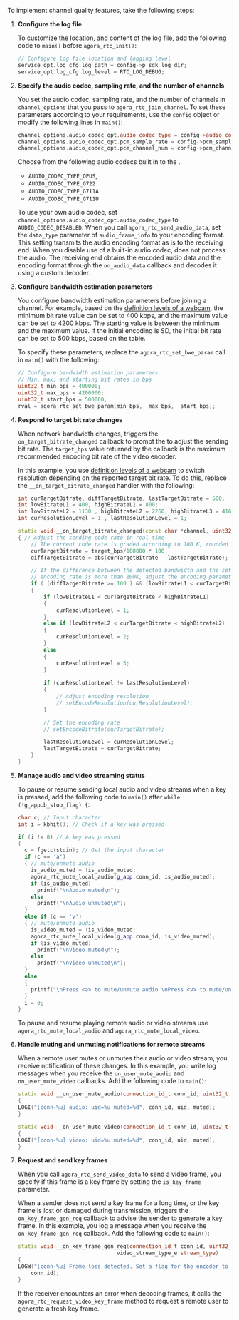 <PlatformWrapper platform="linux-c">

To implement channel quality features, take the following steps:

1. **Configure the <Vpd k="SDK" /> log file**

    To customize the location, and content of the log file, add the following code to `main()` before `agora_rtc_init()`:

    ```cpp
    // Configure log file location and logging level
    service_opt.log_cfg.log_path = config->p_sdk_log_dir;
    service_opt.log_cfg.log_level = RTC_LOG_DEBUG;
    ```

1. **Specify the audio codec, sampling rate, and the number of channels**

    You set the audio codec, sampling rate, and the number of channels in `channel_options` that you pass to `agora_rtc_join_channel`. To set these parameters according to your requirements, use the `config` object or modify the following lines in `main()`:

    ```cpp
    channel_options.audio_codec_opt.audio_codec_type = config->audio_codec_type;
    channel_options.audio_codec_opt.pcm_sample_rate = config->pcm_sample_rate;
    channel_options.audio_codec_opt.pcm_channel_num = config->pcm_channel_num;
    ```
  
    Choose from the following audio codecs built in to the <Vpd k="SDK" />. 
    
    * `AUDIO_CODEC_TYPE_OPUS`, 
    * `AUDIO_CODEC_TYPE_G722`
    * `AUDIO_CODEC_TYPE_G711A`
    * `AUDIO_CODEC_TYPE_G711U` 
    
    To use your own audio codec, set `channel_options.audio_codec_opt.audio_codec_type` to `AUDIO_CODEC_DISABLED`. When you call `agora_rtc_send_audio_data`, set the `data_type` parameter of `audio_frame_info` to your encoding format. This setting transmits the audio encoding format as is to the receiving end. When you disable use of a built-in audio codec, <Vpd k="SDK" /> does not process the audio. The receiving end obtains the encoded audio data and the encoding format through the `on_audio_data` callback and decodes it using a custom decoder.
    
1. **Configure bandwidth estimation parameters**  

    You configure bandwidth estimation parameters before joining a channel. For example, based on the [definition levels of a webcam](#definition-levels-of-a-webcam), the minimum bit rate value can be set to 400 kbps, and the maximum value can be set to 4200 kbps. The starting value is between the minimum and the maximum value. If the initial encoding is SD, the initial bit rate can be set to 500 kbps, based on the table.

    To specify these parameters, replace the `agora_rtc_set_bwe_param` call in `main()` with the following:
    
    ```cpp
    // Configure bandwidth estimation parameters
    // Min, max, and starting bit rates in bps
    uint32_t min_bps = 400000;
    uint32_t max_bps = 4200000;
    uint32_t start_bps = 500000;
    rval = agora_rtc_set_bwe_param(min_bps,  max_bps,  start_bps);
    ```

1. **Respond to target bit rate changes**

    When network bandwidth changes, <Vpd k="SDK"/> triggers the `on_target_bitrate_changed` callback to prompt the <Vpl k="CLIENT"/> to adjust the sending bit rate. The `target_bps` value returned by the callback is the maximum recommended encoding bit rate of the video encoder.

    In this example, you use [definition levels of a webcam](#definition-levels-of-a-webcam) to switch resolution depending on the reported target bit rate. To do this, replace the `__on_target_bitrate_changed` handler with the following:

    ```cpp
    int curTargetBitrate, diffTargetBitrate, lastTargetBitrate = 500;
    int lowBitrateL1 = 400, highBitrateL1 = 800;
    int lowBitrateL2 = 1130 , highBitrateL2 = 2260, highBitrateL3 = 4160;
    int curResolutionLevel = 1 , lastResolutionLevel = 1;

    static void __on_target_bitrate_changed(const char *channel, uint32_t target_bps)
    { // Adjust the sending code rate in real time
        // The current code rate is graded according to 100 K, rounded down
        curTargetBitrate = target_bps/100000 * 100;
        diffTargetBitrate = abs(curTargetBitrate - lastTargetBitrate);

        // If the difference between the detected bandwidth and the set 
        // encoding rate is more than 100K, adjust the encoding parameters
        if ( (diffTargetBitrate >= 100 ) && (lowBitrateL1 < curTargetBitrate < highBitrateL3) )
        {
            if (lowBitrateL1 < curTargetBitrate < highBitrateL1)
            {
                curResolutionLevel = 1;
            }
            else if (lowBitrateL2 < curTargetBitrate < highBitrateL2)
            {
                curResolutionLevel = 2;
            }
            else
            {
                curResolutionLevel = 3;
            }
            
            if (curResolutionLevel != lastResolutionLevel)
            {
                // Adjust encoding resolution
                // setEncodeResolution(curResolutionLevel);
            }

            // Set the encoding rate
            // setEncodeBitrate(curTargetBitrate);

            lastResolutionLevel = curResolutionLevel;
            lastTargetBitrate = curTargetBitrate;
        }
    }
    ```

1. **Manage audio and video streaming status**

    To pause or resume sending local audio and video streams when a key is pressed, add the following code to `main()` after `while (!g_app.b_stop_flag) {`:
    
    ```cpp
    char c; // Input character
    int i = kbhit(); // Check if a key was pressed

    if (i != 0) // A key was pressed
    {
      c = fgetc(stdin); // Get the input character
      if (c == 'a')
      { // mute/unmute audio
        is_audio_muted = !is_audio_muted;
        agora_rtc_mute_local_audio(g_app.conn_id, is_audio_muted);
        if (is_audio_muted)
          printf("\nAudio muted\n");
        else
          printf("\nAudio unmuted\n");
      }
      else if (c == 'v')
      { // mute/unmute audio
        is_video_muted = !is_video_muted;
        agora_rtc_mute_local_video(g_app.conn_id, is_video_muted);
        if (is_video_muted)
          printf("\nVideo muted\n");
        else
          printf("\nVideo unmuted\n");
      }
      else
      {
        printf("\nPress <a> to mute/unmute audio \nPress <v> to mute/unmute video\n");
      }
      i = 0;
    }
    ```
    
    To pause and resume playing remote audio or video streams use `agora_rtc_mute_local_audio` and `agora_rtc_mute_local_video`.

1. **Handle muting and unmuting notifications for remote streams**

    When a remote user mutes or unmutes their audio or video stream, you receive notification of these changes. In this example, you write log messages when you receive the `on_user_mute_audio` and `on_user_mute_video` callbacks. Add the following code to `main()`:

    ```cpp
    static void __on_user_mute_audio(connection_id_t conn_id, uint32_t uid, bool muted)
    {
    LOGI("[conn-%u] audio: uid=%u muted=%d", conn_id, uid, muted);
    }

    static void __on_user_mute_video(connection_id_t conn_id, uint32_t uid, bool muted)
    {
    LOGI("[conn-%u] video: uid=%u muted=%d", conn_id, uid, muted);
    }
    ```

1. **Request and send key frames**

    When you call `agora_rtc_send_video_data` to send a video frame, you specify if this frame is a key frame by setting the `is_key_frame` parameter.

    When a sender does not send a key frame for a long time, or the key frame is lost or damaged during transmission, <Vpd k="SDK" /> triggers the `on_key_frame_gen_req` callback to advise the sender to generate a key frame. In this example, you log a message when you receive the `on_key_frame_gen_req` callback. Add the following code to `main()`:

    ```cpp
    static void __on_key_frame_gen_req(connection_id_t conn_id, uint32_t uid,
                                   video_stream_type_e stream_type)
    {
    LOGW("[conn-%u] Frame loss detected. Set a flag for the encoder to generate a key frame",
        conn_id);
    }
    ```

    If the receiver encounters an error when decoding frames, it calls the `agora_rtc_request_video_key_frame` method to request a remote user to generate a fresh key frame.

</PlatformWrapper>